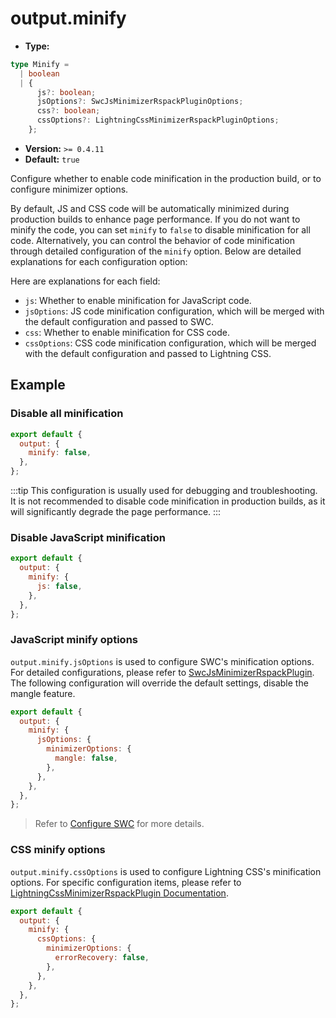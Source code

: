 # output.minify

- **Type:**

```ts
type Minify =
  | boolean
  | {
      js?: boolean;
      jsOptions?: SwcJsMinimizerRspackPluginOptions;
      css?: boolean;
      cssOptions?: LightningCssMinimizerRspackPluginOptions;
    };
```

- **Version:** `>= 0.4.11`
- **Default:** `true`

Configure whether to enable code minification in the production build, or to configure minimizer options.

By default, JS and CSS code will be automatically minimized during production builds to enhance page performance. If you do not want to minify the code, you can set `minify` to `false` to disable minification for all code. Alternatively, you can control the behavior of code minification through detailed configuration of the `minify` option. Below are detailed explanations for each configuration option:

Here are explanations for each field:

- `js`: Whether to enable minification for JavaScript code.
- `jsOptions`: JS code minification configuration, which will be merged with the default configuration and passed to SWC.
- `css`: Whether to enable minification for CSS code.
- `cssOptions`: CSS code minification configuration, which will be merged with the default configuration and passed to Lightning CSS.

## Example

### Disable all minification

```js
export default {
  output: {
    minify: false,
  },
};
```

:::tip
This configuration is usually used for debugging and troubleshooting. It is not recommended to disable code minification in production builds, as it will significantly degrade the page performance.
:::

### Disable JavaScript minification

```js
export default {
  output: {
    minify: {
      js: false,
    },
  },
};
```

### JavaScript minify options

`output.minify.jsOptions` is used to configure SWC's minification options. For detailed configurations, please refer to [SwcJsMinimizerRspackPlugin](https://rspack.dev/plugins/rspack/swc-js-minimizer-rspack-plugin). The following configuration will override the default settings, disable the mangle feature.

```js
export default {
  output: {
    minify: {
      jsOptions: {
        minimizerOptions: {
          mangle: false,
        },
      },
    },
  },
};
```

> Refer to [Configure SWC](/guide/basic/configure-swc) for more details.

### CSS minify options

`output.minify.cssOptions` is used to configure Lightning CSS's minification options. For specific configuration items, please refer to [LightningCssMinimizerRspackPlugin Documentation](https://rspack.dev/plugins/rspack/lightning-css-minimizer-rspack-plugin).

```js
export default {
  output: {
    minify: {
      cssOptions: {
        minimizerOptions: {
          errorRecovery: false,
        },
      },
    },
  },
};
```
